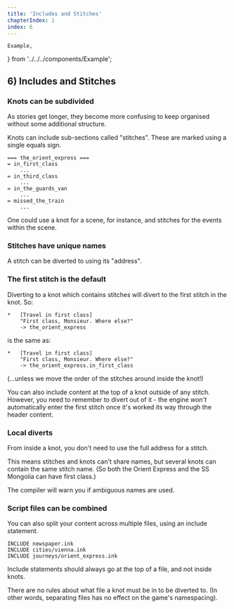 ---
title: 'Includes and Stitches'
chapterIndex: 1
index: 6
---

	Example,
} from '../../../components/Example';

## 6) Includes and Stitches

### Knots can be subdivided

As stories get longer, they become more confusing to keep organised without some additional structure. 

Knots can include sub-sections called "stitches". These are marked using a single equals sign.

	=== the_orient_express ===
	= in_first_class 
		...
	= in_third_class
		...
	= in_the_guards_van 
		...
	= missed_the_train
		...

One could use a knot for a scene, for instance, and stitches for the events within the scene.
		
### Stitches have unique names		

A stitch can be diverted to using its "address".

<Example id="stitch-divert" /> 

### The first stitch is the default

Diverting to a knot which contains stitches will divert to the first stitch in the knot. So:

	*	[Travel in first class]
		"First class, Monsieur. Where else?"
		-> the_orient_express

is the same as:

	*	[Travel in first class]
		"First class, Monsieur. Where else?"
		-> the_orient_express.in_first_class 
		
(...unless we move the order of the stitches around inside the knot!)

You can also include content at the top of a knot outside of any stitch. However, you need to remember to divert out of it - the engine *won't* automatically enter the first stitch once it's worked its way through the header content.

<Example id="content-at-top-of-knot-outside-stitch" />

### Local diverts 

From inside a knot, you don't need to use the full address for a stitch.

<Example id="local-diverts" />

This means stitches and knots can't share names, but several knots can contain the same stitch name. (So both the Orient Express and the SS Mongolia can have first class.) 

The compiler will warn you if ambiguous names are used.

### Script files can be combined

You can also split your content across multiple files, using an include statement.

	INCLUDE newspaper.ink
	INCLUDE cities/vienna.ink
	INCLUDE journeys/orient_express.ink
	
Include statements should always go at the top of a file, and not inside knots.

There are no rules about what file a knot must be in to be diverted to. (In other words, separating files has no effect on the game's namespacing).
